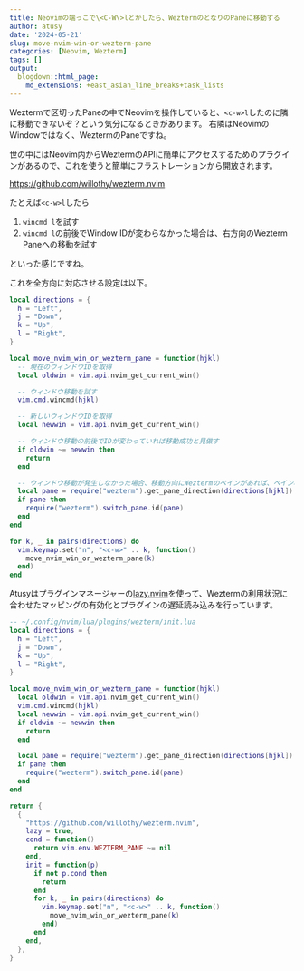 ```yaml
---
title: Neovimの端っこで\<C-W\>lとかしたら、WeztermのとなりのPaneに移動する
author: atusy
date: '2024-05-21'
slug: move-nvim-win-or-wezterm-pane
categories: [Neovim, Wezterm]
tags: []
output:
  blogdown::html_page:
    md_extensions: +east_asian_line_breaks+task_lists
---
```


Weztermで区切ったPaneの中でNeovimを操作していると、`<c-w>l`したのに隣に移動できないぞ？という気分になるときがあります。
右隣はNeovimのWindowではなく、WeztermのPaneですね。

世の中にはNeovim内からWeztermのAPIに簡単にアクセスするためのプラグインがあるので、これを使うと簡単にフラストレーションから開放されます。

<https://github.com/willothy/wezterm.nvim>

たとえば`<c-w>l`したら

1. `wincmd l`を試す
1. `wincmd l`の前後でWindow IDが変わらなかった場合は、右方向のWezterm Paneへの移動を試す

といった感じですね。

これを全方向に対応させる設定は以下。

``` lua
local directions = {
  h = "Left",
  j = "Down",
  k = "Up",
  l = "Right",
}

local move_nvim_win_or_wezterm_pane = function(hjkl)
  -- 現在のウィンドウIDを取得
  local oldwin = vim.api.nvim_get_current_win()

  -- ウィンドウ移動を試す
  vim.cmd.wincmd(hjkl)

  -- 新しいウィンドウIDを取得
  local newwin = vim.api.nvim_get_current_win()

  -- ウィンドウ移動の前後でIDが変わっていれば移動成功と見做す
  if oldwin ~= newwin then
    return
  end

  -- ウィンドウ移動が発生しなかった場合、移動方向にWeztermのペインがあれば、ペイン移動を実施
  local pane = require("wezterm").get_pane_direction(directions[hjkl])
  if pane then
    require("wezterm").switch_pane.id(pane)
  end
end

for k, _ in pairs(directions) do
  vim.keymap.set("n", "<c-w>" .. k, function()
    move_nvim_win_or_wezterm_pane(k)
  end)
end
```

Atusyはプラグインマネージャーの[lazy.nvim](https://github.com/folke/lazy.nvim)を使って、Weztermの利用状況に合わせたマッピングの有効化とプラグインの遅延読み込みを行っています。

```lua
-- ~/.config/nvim/lua/plugins/wezterm/init.lua
local directions = {
  h = "Left",
  j = "Down",
  k = "Up",
  l = "Right",
}

local move_nvim_win_or_wezterm_pane = function(hjkl)
  local oldwin = vim.api.nvim_get_current_win()
  vim.cmd.wincmd(hjkl)
  local newwin = vim.api.nvim_get_current_win()
  if oldwin ~= newwin then
    return
  end

  local pane = require("wezterm").get_pane_direction(directions[hjkl])
  if pane then
    require("wezterm").switch_pane.id(pane)
  end
end

return {
  {
    "https://github.com/willothy/wezterm.nvim",
    lazy = true,
    cond = function()
      return vim.env.WEZTERM_PANE ~= nil
    end,
    init = function(p)
      if not p.cond then
        return
      end
      for k, _ in pairs(directions) do
        vim.keymap.set("n", "<c-w>" .. k, function()
          move_nvim_win_or_wezterm_pane(k)
        end)
      end
    end,
  },
}
```
